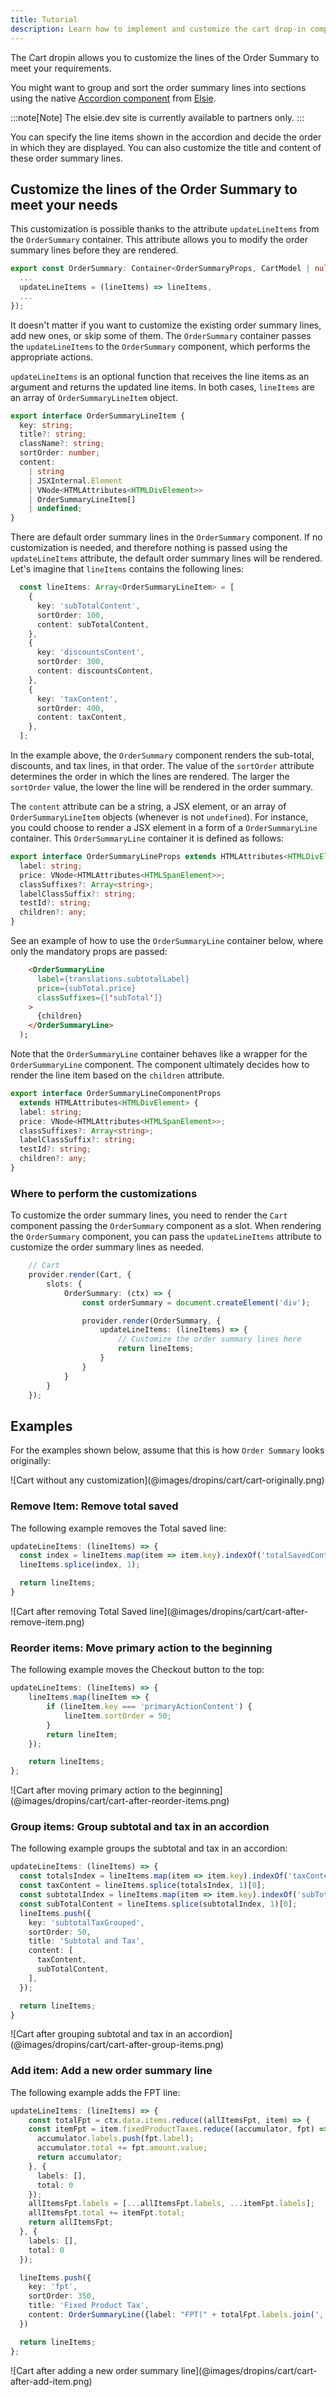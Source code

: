 ```yaml
---
title: Tutorial
description: Learn how to implement and customize the cart drop-in component.
---
```



The Cart dropin allows you to customize the lines of the Order Summary to meet your requirements.

You might want to group and sort the order summary lines into sections using the native [Accordion component](https://elsie.dev/?path=/docs/components-accordion--overview) from [Elsie](https://elsie.dev/).

:::note[Note]
The elsie.dev site is currently available to partners only.
:::

You can specify the line items shown in the accordion and decide the order in which they are displayed.
You can also customize the title and content of these order summary lines.

## Customize the lines of the Order Summary to meet your needs

This customization is possible thanks to the attribute `updateLineItems` from the `OrderSummary` container. This attribute allows you to modify the order summary lines before they are rendered.

```typescript
export const OrderSummary: Container<OrderSummaryProps, CartModel | null> = ({
  ...
  updateLineItems = (lineItems) => lineItems,
  ...
});
```

It doesn't matter if you want to customize the existing order summary lines, add new ones, or skip some of them.
The `OrderSummary` container passes the `updateLineItems` to the `OrderSummary` component, which performs the appropriate actions.

`updateLineItems` is an optional function that receives the line items as an argument and returns the updated line items. In both cases, `lineItems` are an array of `OrderSummaryLineItem` object.

```typescript
export interface OrderSummaryLineItem {
  key: string;
  title?: string;
  className?: string;
  sortOrder: number;
  content:
    | string
    | JSXInternal.Element
    | VNode<HTMLAttributes<HTMLDivElement>>
    | OrderSummaryLineItem[]
    | undefined;
}
```

There are default order summary lines in the `OrderSummary` component. If no customization is needed, and therefore nothing is passed using the `updateLineItems` attribute, the default order summary lines will be rendered.
Let's imagine that `lineItems` contains the following lines:
```typescript
  const lineItems: Array<OrderSummaryLineItem> = [
    {
      key: 'subTotalContent',
      sortOrder: 100,
      content: subTotalContent,
    },
    {
      key: 'discountsContent',
      sortOrder: 300,
      content: discountsContent,
    },
    {
      key: 'taxContent',
      sortOrder: 400,
      content: taxContent,
    },
  ];
```

In the example above, the `OrderSummary` component renders the sub-total, discounts, and tax lines, in that order.
The value of the `sortOrder` attribute determines the order in which the lines are rendered.
The larger the `sortOrder` value, the lower the line will be rendered in the order summary.

The `content` attribute can be a string, a JSX element, or an array of `OrderSummaryLineItem` objects (whenever is not `undefined`).
For instance, you could choose to render a JSX element in a form of a `OrderSummaryLine` container.
This `OrderSummaryLine` container it is defined as follows:

```typescript
export interface OrderSummaryLineProps extends HTMLAttributes<HTMLDivElement> {
  label: string;
  price: VNode<HTMLAttributes<HTMLSpanElement>>;
  classSuffixes?: Array<string>;
  labelClassSuffix?: string;
  testId?: string;
  children?: any;
}
```

See an example of how to use the `OrderSummaryLine` container below, where only the mandatory props are passed:
```html
    <OrderSummaryLine
      label={translations.subtotalLabel}
      price={subTotal.price}
      classSuffixes={['subTotal']}
    >
      {children}
    </OrderSummaryLine>
  );
```

Note that the `OrderSummaryLine` container behaves like a wrapper for the `OrderSummaryLine` component.
The component ultimately decides how to render the line item based on the `children` attribute.

```typescript
export interface OrderSummaryLineComponentProps
  extends HTMLAttributes<HTMLDivElement> {
  label: string;
  price: VNode<HTMLAttributes<HTMLSpanElement>>;
  classSuffixes?: Array<string>;
  labelClassSuffix?: string;
  testId?: string;
  children?: any;
}
```

### Where to perform the customizations

To customize the order summary lines, you need to render the `Cart` component passing the `OrderSummary` component as a slot.
When rendering the `OrderSummary` component, you can pass the `updateLineItems` attribute to customize the order summary lines as needed.

```typescript
    // Cart
    provider.render(Cart, {
        slots: {
            OrderSummary: (ctx) => {
                const orderSummary = document.createElement('div');

                provider.render(OrderSummary, {
                    updateLineItems: (lineItems) => {
                        // Customize the order summary lines here
                        return lineItems;
                    }
                }
            }
        }
    });
```

## Examples

For the examples shown below, assume that this is how `Order Summary` looks originally:

<Diagram caption="Cart without any customization">
  ![Cart without any customization](@images/dropins/cart/cart-originally.png)
</Diagram>


### Remove Item: Remove total saved

The following example removes the Total saved line:

```typescript
updateLineItems: (lineItems) => {
  const index = lineItems.map(item => item.key).indexOf('totalSavedContent');
  lineItems.splice(index, 1);

  return lineItems;
}
```

<Diagram caption="Cart after removing Total Saved line">
  ![Cart after removing Total Saved line](@images/dropins/cart/cart-after-remove-item.png)
</Diagram>

### Reorder items: Move primary action to the beginning

The following example moves the Checkout button to the top:

```typescript
updateLineItems: (lineItems) => {
    lineItems.map(lineItem => {
        if (lineItem.key === 'primaryActionContent') {
            lineItem.sortOrder = 50;
        }
        return lineItem;
    });

    return lineItems;
};
```

<Diagram caption="Cart after moving primary action to the beginning">
  ![Cart after moving primary action to the beginning](@images/dropins/cart/cart-after-reorder-items.png)
</Diagram>

### Group items: Group subtotal and tax in an accordion

The following example groups the subtotal and tax in an accordion:

```typescript
updateLineItems: (lineItems) => {
  const totalsIndex = lineItems.map(item => item.key).indexOf('taxContent');
  const taxContent = lineItems.splice(totalsIndex, 1)[0];
  const subtotalIndex = lineItems.map(item => item.key).indexOf('subTotalContent');
  const subTotalContent = lineItems.splice(subtotalIndex, 1)[0];
  lineItems.push({
    key: 'subtotalTaxGrouped',
    sortOrder: 50,
    title: 'Subtotal and Tax',
    content: [
      taxContent,
      subTotalContent,
    ],
  });

  return lineItems;
}
```

<Diagram caption="Cart after grouping subtotal and tax in an accordion">
  ![Cart after grouping subtotal and tax in an accordion](@images/dropins/cart/cart-after-group-items.png)
</Diagram>

### Add item: Add a new order summary line

The following example adds the FPT line:

```typescript
updateLineItems: (lineItems) => {
    const totalFpt = ctx.data.items.reduce((allItemsFpt, item) => {
    const itemFpt = item.fixedProductTaxes.reduce((accumulator, fpt) => {
      accumulator.labels.push(fpt.label);
      accumulator.total += fpt.amount.value;
      return accumulator;
    }, {
      labels: [],
      total: 0
    });
    allItemsFpt.labels = [...allItemsFpt.labels, ...itemFpt.labels];
    allItemsFpt.total += itemFpt.total;
    return allItemsFpt;
  }, {
    labels: [],
    total: 0
  });

  lineItems.push({
    key: 'fpt',
    sortOrder: 350,
    title: 'Fixed Product Tax',
    content: OrderSummaryLine({label: "FPT(" + totalFpt.labels.join(',') + ')', price: Price({amount: totalFpt.total}), classSuffix: 'fpt'})
  })

  return lineItems;
};
```

<Diagram caption="Cart after adding a new order summary line">
  ![Cart after adding a new order summary line](@images/dropins/cart/cart-after-add-item.png)
</Diagram>
